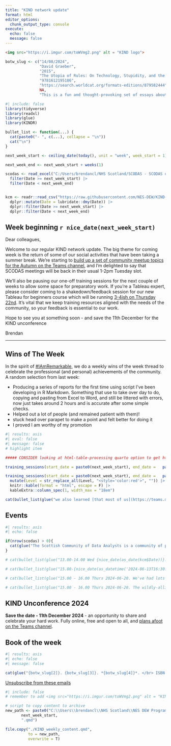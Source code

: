 ---
title: "KIND network update"
format: html
editor_options: 
  chunk_output_type: console
execute:
  echo: false
  message: false
---

```{html}
<img src="https://i.imgur.com/toWVmg2.png" alt = "KIND logo">
```


```{r}
botw_slug <- c("14/08/2024",
               "David Graeber",
               "2015",
               "The Utopia of Rules: On Technology, Stupidity, and the Secret Joys of Bureaucracy",
               "9781612195186",
               "https://search.worldcat.org/formats-editions/879582444",
               NA,
               "This is a fun and thought-provoking set of essays about bureacracy. It starts with a mystery: why, [if people hate bureaucracy, is there so much of it?](https://doi.org/10.1017/S0003975617000327). A recurring theme in many KIND events that we spend lots of time managing forms and paperwork, rather than doing more important work. And so we might be reassured that it's not just us, that 'all of us end up finding increasing percentages of our day taken up in the filling out of forms.' The most interesting parts of this book though are not about just moaning about the quantity of paperwork that we face, but instead point out exactly why all that paperwork might really be something to worry about. As the author notes, endless box ticking seems to prevent useful communication and other human interactions. Or, more cuttingly: 'Bureaucratic procedures...make even the smartest people act like idiots'. That point then leads into a balancing act. As the title might suggest, some rules seem to constrain or prevent us doing useful things, while some rules seem to do the opposite (say, by insisting that we can't discriminate based on appearance). So there's a balancing act between different kinds of rules, that shows up as a long-running back and forth between different ways of ruling, that the author traces across times and places. That range of cases, and pleasure in talking about paperwork, is a substantial contributor to the great charm of the book.")
```


```{r}
#| include: false
library(tidyverse)
library(readxl)
library(glue)
library(KINDR)

bullet_list <- function(...) {
  cat(paste0("- ", c(...), collapse = "\n"))
  cat("\n")
}

next_week_start <- ceiling_date(today(), unit = "week", week_start = 1)

next_week_end <- next_week_start + weeks(1)

scodas <- read_excel("C:/Users/brendancl/NHS Scotland/SCODAS - SCODAS oversight group - SCODAS oversight group/Schedule/SCODAS Schedule and Future Topics.xlsx") |>
  filter(Date >= next_week_start) |>
  filter(Date < next_week_end)


kcm <- readr::read_csv("https://raw.githubusercontent.com/NES-DEW/KIND-community-standards/main/data/KIND_community_meetups.csv") |>
  dplyr::mutate(Date = lubridate::dmy(Date)) |>
  dplyr::filter(Date >= next_week_start) |>
  dplyr::filter(Date < next_week_end)

```

## Week beginning `r nice_date(next_week_start)`

<!-- We've got several training sessions coming up next week, and as usual full details can be found [on our Teams channel](https://teams.microsoft.com/l/team/19%3AQZ7-PbFVcziG2piHLt1_ifey3I2cwFL0yBuTSS8vVao1%40thread.tacv2/conversations?groupId=106d08f3-9026-40e2-b3c7-87cd87304d58&tenantId=10efe0bd-a030-4bca-809c-b5e6745e499a) and on our [training pages](https://nes-dew.github.io/KIND-training/).  -->

Dear colleagues, 

Welcome to our regular KIND network update. The big theme for coming week is the return of some of our social activities that have been taking a summer break. We're starting to [build up a set of community meetup topics for the Autumn on the Teams channel](https://teams.microsoft.com/l/message/19:b03b2fd777e440eaa255ba67569762b5@thread.tacv2/1723028114046?tenantId=10efe0bd-a030-4bca-809c-b5e6745e499a&groupId=106d08f3-9026-40e2-b3c7-87cd87304d58&parentMessageId=1723028114046&teamName=KIND%20Learning%20Network&channelName=Community%20meetups&createdTime=1723028114046), and I'm delighted to say that SCODAS meetings will be back in their usual 1-2pm Tuesday slot. 

We'll also be pausing our one-off training sessions for the next couple of weeks to allow some space for preparatory work. If you're a Tableau expert, please consider coming to a shakedown/feedback session for our new Tableau for beginners course which will be running [3-4ish on Thursday 22nd](https://teams.microsoft.com/l/meetup-join/19%3ab03b2fd777e440eaa255ba67569762b5%40thread.tacv2/1722947235907?context=%7b%22Tid%22%3a%2210efe0bd-a030-4bca-809c-b5e6745e499a%22%2c%22Oid%22%3a%225d92fd7e-56b9-4892-ab77-84ad75c260a0%22%7d). It's vital that we keep training resources aligned with the needs of the community, so your feedback is essential to our work.

Hope to see you at something soon - and save the 11th December for the KIND unconference

Brendan

---

## Wins of The Week
In the spirit of [#IAmRemarkable](https://www.rmrkblty.org/iamremarkable), we do a weekly wins of the week thread to celebrate the professional (and personal) achievements of the community. A random selection from last week:

+ Producing a series of reports for the first time using script I've been developing in R Markdown. Something that use to take over day to do, copying and pasting from Excel to Word, and still be littered with errors, now just takes around 2 hours and is accurate after some simple checks.
+ Helped out a lot of people (and remained patient with them)!
+ stuck head over parapet to make a point and felt better for doing it
+ I proved I am worthy of my promotion

<!-- ## Training -->

<!-- There's no need to register for these drop-in training sessions. You should be able to follow the link on the day - although please note you'll need to [join the KIND Teams channel](https://teams.microsoft.com/l/team/19%3AQZ7-PbFVcziG2piHLt1_ifey3I2cwFL0yBuTSS8vVao1%40thread.tacv2/conversations?groupId=106d08f3-9026-40e2-b3c7-87cd87304d58&tenantId=10efe0bd-a030-4bca-809c-b5e6745e499a) to follow the chat, and to access sample data files etc. You can see all the forthcoming sessions, and a menu of possible training sessions, on the [new training micro-site](https://nes-dew.github.io/KIND-training/schedule.html). -->
  
```{r}
#| results: asis
#| eval: false
#| message: false
# highlight item

##### CONSIDER looking at html-table-processing quarto option to get html tables to behave

training_sessions(start_date = paste0(next_week_start), end_date =   paste0(next_week_end))

training_sessions(start_date = paste0(next_week_start), end_date =   paste0(next_week_end)) |>
  mutate(Level = str_replace_all(Level, "<style='color:red'>", "")) |>
  knitr::kable(format = "html", escape = F) |>
  kableExtra::column_spec(1, width_max = "18em")

cat(bullet_list(glue("we also learned [that most of us](https://teams.microsoft.com/l/message/19:QZ7-PbFVcziG2piHLt1_ifey3I2cwFL0yBuTSS8vVao1@thread.tacv2/1716548851091?tenantId=10efe0bd-a030-4bca-809c-b5e6745e499a&groupId=106d08f3-9026-40e2-b3c7-87cd87304d58&parentMessageId=1716548805257&teamName=KIND%20Learning%20Network&channelName=General&createdTime=1716548851091) spend a lot of time encountering new and confusing material at work. It's normal to find things that you don't understand (yet)!")))
```

## Events

```{r}
#| results: asis
#| echo: false

if(nrow(scodas) > 0){
  cat(glue("The Scottish Community of Data Analysts is a community of practice for those working with data in territorial NHS Boards. Next week, the meeting will be 13.00-14.00 {nice_date(as_date(scodas$Date))}. [{scodas$Presenter} - {scodas$Topic}](https://teams.microsoft.com/l/meetup-join/19%3a109a603c446743308bff6588820372a9%40thread.tacv2/1671457631308?context=%7b%22Tid%22%3a%2210efe0bd-a030-4bca-809c-b5e6745e499a%22%2c%22Oid%22%3a%2284150c3d-baed-4515-8eee-8f13ed0d9650%22%7d)."))
}
```
<!-- SCODAS meetings, our social sessions, and the community meetups are on summer hiatus, and will return in late August. Please get in touch if you have ideas for new sessions - you can see a schematic list of possible topics [on the KIND resources page](https://nes-dew.github.io/KIND-community-standards/kind_cms.html).  -->

```{r}
# cat(bullet_list(glue("13.00-14.00 Wed {nice_date(as_date(kcm$Date))}. The KIND Community meetup theme this week is {kcm$subtopic}. All welcome at our regular Wednesday get-together/webinar/tech demo. Full details and joining links via the [community meetup channel](https://teams.microsoft.com/l/channel/19%3Ab03b2fd777e440eaa255ba67569762b5%40thread.tacv2/Community%20meetups?groupId=106d08f3-9026-40e2-b3c7-87cd87304d58&tenantId=10efe0bd-a030-4bca-809c-b5e6745e499a)")))

# cat(bullet_list(glue("15.00-{nice_date(as_datetime('2024-06-13T16:30:00'))}. The inaugural meeting of our new [R Beginner's Club](https://teams.microsoft.com/l/meetup-join/19%3ab03b2fd777e440eaa255ba67569762b5%40thread.tacv2/1715674562443?context=%7b%22Tid%22%3a%2210efe0bd-a030-4bca-809c-b5e6745e499a%22%2c%22Oid%22%3a%225d92fd7e-56b9-4892-ab77-84ad75c260a0%22%7d). If you're new to R, please consider yourself invited to come along for mutual support, troubleshooting, and tips for building your R skills and confidence.")))

# cat(bullet_list(glue("15.00 - 16.00 Thurs 2024-06-20. We've had lots of new members in the KIND network over the past month, so there's a [new member social session coming on Thursday afternoon](https://teams.microsoft.com/l/meetup-join/19%3ab03b2fd777e440eaa255ba67569762b5%40thread.tacv2/1718000758399?context=%7b%22Tid%22%3a%2210efe0bd-a030-4bca-809c-b5e6745e499a%22%2c%22Oid%22%3a%225d92fd7e-56b9-4892-ab77-84ad75c260a0%22%7d0). I'll give a short overview of the network, but the main aim is to welcome you, and to set aside some time for social chat. All welcome!")))

# cat(bullet_list(glue("15.00 - 16.00 Thurs 2024-06-20. The wildly-alliterative [monthly multi-modal mentoring meetup](https://teams.microsoft.com/l/meetup-join/19%3ab03b2fd777e440eaa255ba67569762b5%40thread.tacv2/1716795099811?context=%7b%22Tid%22%3a%2210efe0bd-a030-4bca-809c-b5e6745e499a%22%2c%22Oid%22%3a%225d92fd7e-56b9-4892-ab77-84ad75c260a0%22%7d) is back. Join us to hear more about our mentoring scheme, hear from some of our mentor/mentee pairs about their progress, and hear from prospective mentors about projects they would like to work on. All welcome.")))

```

## KIND Unconference 2024

**Save the date - 11th December 2024** - an opportunity to share and celebrate your hard work. Fully online, free and open to all, and [plans afoot on the Teams channel](https://teams.microsoft.com/l/channel/19%3A841c83b753324873866f54b10b5ce380%40thread.tacv2/%F0%9F%94%9C%20KIND%20Unconference%202024?groupId=106d08f3-9026-40e2-b3c7-87cd87304d58&tenantId=10efe0bd-a030-4bca-809c-b5e6745e499a).

## Book of the week

```{r}
#| results: asis
#| echo: false
#| message: false

cat(glue("{botw_slug[2]}. {botw_slug[3]}. *{botw_slug[4]}*. </br> ISBN {botw_slug[5]}, <a href='{botw_slug[6]}'>Worldcat</a>.</br></br> {botw_slug[8]}."))
```

[Unsubscribe from these emails](https://forms.office.com/r/t97cZDiw7y)

```{r}
#| include: false
# remember to add <img src="https://i.imgur.com/toWVmg2.png" alt = "KIND logo">

# script to copy content to archive
new_path <- paste0("C:\\Users\\brendancl\\NHS Scotland\\NES DEW Programme - KIND\\KIND-community-standards\\ml_archive\\KIND_weekly_update_",
       next_week_start,
       ".qmd")

file.copy("./KIND_weekly_content.qmd",
          to = new_path,
          overwrite = T)

```
